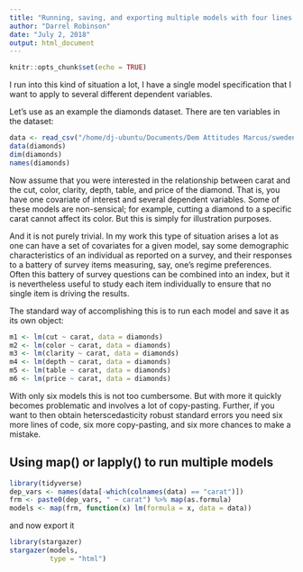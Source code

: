 ```yaml
---
title: "Running, saving, and exporting multiple models with four lines of code"
author: "Darrel Robinson"
date: "July 2, 2018"
output: html_document
---
```


```r
knitr::opts_chunk$set(echo = TRUE)
```

I run into this kind of situation a lot, I have a single model specification that I want to apply to several different dependent variables.  

Let's use as an example the diamonds dataset.  There are ten variables in the dataset:

```r
data <- read_csv("/home/dj-ubuntu/Documents/Dem Attitudes Marcus/sweden_wvs.csv")
data(diamonds)
dim(diamonds)
names(diamonds)
```

Now assume that you were interested in the relationship between carat and the cut, color, clarity, depth, table, and price of the diamond.  That is, you have one covariate of interest and several dependent variables.  Some of these models are non-sensical; for example, cutting a diamond to a specific carat cannot affect its color.  But this is simply for illustration purposes.  

And it is not purely trivial.  In my work this type of situation arises a lot as one can have a set of covariates for a given model, say some demographic characteristics of an individual as reported on a survey, and their responses to a battery of survey items measuring, say, one's regime preferences.  Often this battery of survey questions can be combined into an index, but it is nevertheless useful to study each item individually to ensure that no single item is driving the results.  


The standard way of accomplishing this is to run each model and save it as its own object:

```r
m1 <- lm(cut ~ carat, data = diamonds)
m2 <- lm(color ~ carat, data = diamonds)
m3 <- lm(clarity ~ carat, data = diamonds)
m4 <- lm(depth ~ carat, data = diamonds)
m5 <- lm(table ~ carat, data = diamonds)
m6 <- lm(price ~ carat, data = diamonds)
```

With only six models this is not too cumbersome.  But with more it quickly becomes problematic and involves a lot of copy-pasting.  Further, if you want to then obtain heterscedasticity robust standard errors you need six more lines of code, six more copy-pasting, and six more chances to make a mistake.


## Using map() or lapply() to run multiple models

```r
library(tidyverse)
dep_vars <- names(data[-which(colnames(data) == "carat")])
frm <- paste0(dep_vars, " ~ carat") %>% map(as.formula)
models <- map(frm, function(x) lm(formula = x, data = data))
```

and now export it

```r
library(stargazer)
stargazer(models,
          type = "html")
```